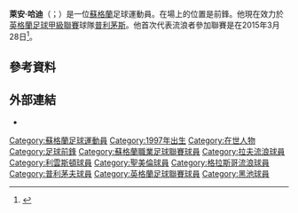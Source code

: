 {{noteTA
|G1=Football
|G2=FAcup
|G3=SPL
}}

{{Infobox football biography
| name           = 萊安·哈迪<br />Ryan Hardie
| fullname       = Ryan Hardie
| birth_date     = {{birth date and age|1997|3|17|df=yes}}
| birth_place    = [[蘇格蘭|蘇格蘭]][[斯特蘭拉爾|斯特蘭拉爾]]
| height         = {{height|ft=6|in=2}}
| currentclub    = [[普利茅斯足球俱乐部|普利茅斯]]
| clubnumber     = 9
| position       = [[前鋒|前鋒]]
| youthyears1    = 2010–2014
| youthclubs1    = [[流浪者足球俱乐部|流浪者]]
| years1   = 2014–2019
| clubs1   = [[流浪者足球俱乐部|流浪者]]
| caps1    = 13
| goals1   = 2
| years2   = 2016
| clubs2   = → [[拉夫流浪足球會|拉夫流浪]] (外借)
| caps2    = 10
| goals2   = 6
| years3   = 2016–2017
| clubs3   = → [[圣米伦足球俱乐部|圣米伦]] (外借)
| caps3    = 16
| goals3   = 3
| years4   = 2017
| clubs4   = → [[拉夫流浪足球會|拉夫流浪]] (外借)
| caps4    = 18
| goals4   = 6
| years5   = 2018–2019
| clubs5   = → [[利文斯顿足球俱乐部|利文斯顿]] (外借)
| caps5    = 37
| goals5   = 15
| years6 = 2019–
| clubs6 = [[黑池足球會|黑池]]
| caps6 = 7
| goals6 = 0
| years7 = 2020–
| clubs7 = → [[普利茅斯足球俱乐部|普利茅斯]] (外借)
| caps7 = 34
| goals7 = 10
| years8 = 2021–
| clubs8 = [[普利茅斯足球俱乐部|普利茅斯]]
| caps8 = 55
| goals8 = 18
|nationalyears1 = 2012 |nationalteam1 = 蘇格蘭U16<ref name="HardieSFA"/> |nationalcaps1 = 2  |nationalgoals1 = 0
| nationalyears2 = 2014
| nationalteam2  = 蘇格蘭U17<ref name="HardieSFA"/>
| nationalcaps2  = 7
| nationalgoals2 = 1
| nationalyears3 = 2015–2016
| nationalteam3  = 蘇格蘭U19<ref name="HardieSFA">{{cite web |url=http://www.scottishfa.co.uk/football_player_profile.cfm?page=1848&playerID=146683&squadID=9 |title=Ryan Hardie |work=www.scottishfa.co.uk |publisher=Scottish Football Association |date= |accessdate=3 October 2015 |archive-date=2015-10-04 |archive-url=https://web.archive.org/web/20151004020320/http://www.scottishfa.co.uk/football_player_profile.cfm?page=1848&playerID=146683&squadID=9 |dead-url=no }}</ref>
| nationalcaps3  = 8
| nationalgoals3 = 4
| nationalyears4  = 2016
| nationalteam4  = 蘇格蘭U20<ref name="HardieSFA"/>
| nationalcaps4  = 5
| nationalgoals4 = 3
| nationalyears5 = 2016–2018
| nationalteam5  = [[蘇格蘭21歲以下足球代表隊|蘇格蘭U21]]<ref name="HardieSFA"/>
| nationalcaps5  = 8
| nationalgoals5 = 1
| pcupdate = 07:15, 29 March 2019 (UTC)
|nationalteam-update = 4 March 2019
}}

'''萊安·哈迪'''（{{lang-en|Ryan Hardie}}；{{bd|1997年|3月17日}}）是一位[[蘇格蘭|蘇格蘭]]足球運動員。在場上的位置是前鋒。他現在效力於[[英格蘭足球甲級聯賽|英格蘭足球甲級聯賽]]球隊[[普利茅斯足球俱乐部|普利茅斯]]。他首次代表流浪者參加聯賽是在2015年3月28日<ref>{{cite news|last1=Crawford|first1=Kenny|title=Rangers 4-1 Cowdenbeath|url=http://www.bbc.co.uk/sport/0/football/31997234|accessdate=19 April 2015|publisher=BBC Sport|date=28 March 2015|archive-date=2015-04-25|archive-url=https://web.archive.org/web/20150425031111/http://www.bbc.co.uk/sport/0/football/31997234|dead-url=no}}</ref>。

==參考資料==
{{Reflist}}

==外部連結==
*{{Soccerbase|78126}} 

<!--{{黑池球員名單}}-->

{{DEFAULTSORT:Hardie, Ryan}}
[[Category:蘇格蘭足球運動員|Category:蘇格蘭足球運動員]]
[[Category:1997年出生|Category:1997年出生]]
[[Category:在世人物|Category:在世人物]]
[[Category:足球前鋒|Category:足球前鋒]]
[[Category:蘇格蘭職業足球聯賽球員|Category:蘇格蘭職業足球聯賽球員]]
[[Category:拉夫流浪球員|Category:拉夫流浪球員]]
[[Category:利雲斯頓球員|Category:利雲斯頓球員]]
[[Category:聖美倫球員|Category:聖美倫球員]]
[[Category:格拉斯哥流浪球員|Category:格拉斯哥流浪球員]]
[[Category:普利茅夫球員|Category:普利茅夫球員]]
[[Category:英格蘭足球聯賽球員|Category:英格蘭足球聯賽球員]]
[[Category:黑池球員|Category:黑池球員]]